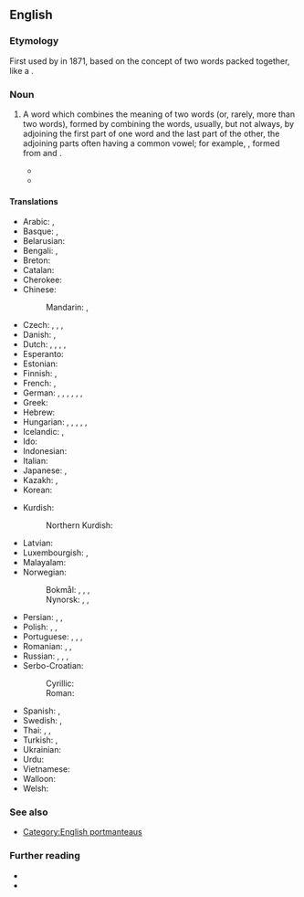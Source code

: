{{also|portmanteau-word}}
==English==

===Etymology===
First used by {{w|Lewis Carroll}} in 1871, based on the concept of two words packed together, like a {{l|en|portmanteau|gloss=a travelling case having two halves joined by a hinge}}.

===Noun===
{{en-noun}}

# {{lb|en|linguistics}} A word which combines the meaning of two words (or, rarely, more than two words), formed by combining the words, usually, but not always, by adjoining the first part of one word and the last part of the other, the adjoining parts often having a common vowel; for example, {{m|en|smog}}, formed from {{m|en|smoke}} and {{m|en|fog}}.
#* {{quote-book|en|year=1871|author=Lewis Carroll|authorlink=Lewis Carroll|passage=Well, “{{l|en|slithy}}” means “lithe and slimy”. “Lithe” is the same as “active”. You see it’s like a '''portmanteau''' – there are two meanings packed up into one word.|chapter=[[s:Through the Looking-Glass, and What Alice Found There/Chapter VI|VI. Humpty Dumpty]]|title=Through the Looking-Glass, and What Alice Found There}}
#* {{quote-journal|1=en|year=2018|author=James Lambert|title=A multitude of ‘lishes’: The nomenclature of hybridity|journal=English World-Wide|page=10|url=https://www.researchgate.net/publication/318367113_A_multitude_of_lishes_The_nomenclature_of_hybridity
|text=One reason for the popularity of '''portmanteau words''' in naming language hybrids may be the fact that the names themselves embody a type of hybridity.}}
#: {{syn|en|amalgamation|blend|frankenword|portmanteau|portmantologism}}

====Translations====
{{trans-top|word which combines the meaning of two words}}
* Arabic: {{t|ar|لَفْظٌ مَنْحُوت|m}}, {{t|ar|مَزَاج|m}}
* Basque: {{t|eu|portmanteau}}, {{t|eu|portmanteau hitza}}
* Belarusian: {{t|be|кантаміна́цыя|f}}
* Bengali: {{t|bn|পিন্ডারিশব্দ}}, {{t|bn|পিন্ডারি}}
* Breton: {{t|br|ger-malizenn|m}}
* Catalan: {{t+|ca|mot creuat|m}}
* Cherokee: {{t|chr|ᎠᏑᏰ⁠ᎲᎯ }}
* Chinese:
*: Mandarin: {{t|cmn|混成詞}}, {{t|cmn|混成词|tr=hùnchéngcí}}
* Czech: {{t|cs|kontaminace|f}}, {{t|cs|křížení|n}}, {{t|cs|mísení|n}}, {{t|cs|splynulina|f}}
* Danish: {{t|da|portmanteau|n}}, {{t|da|portmanteau-ord|n}}
* Dutch: {{t|nl|mengwoord|n}}, {{t|nl|vlechtwoord|n}}, {{t+|nl|kofferwoord|n}}, {{t|nl|porte-manteauwoord|n}}, {{t+|nl|contaminatie|f}}
* Esperanto: {{t+|eo|kofrovorto}}
* Estonian: {{t|et|sulandsõna}}
* Finnish: {{t+|fi|koostesana}}, {{t+|fi|sulautuma}}
* French: {{t+|fr|mot-valise|m}}, {{t+|fr|amalgame|m}}
* German: {{t+|de|Kofferwort|n}}, {{t|de|Portmanteau|n}}, {{t|de|Portmanteau-Wort|n}}, {{t+|de|Schachtelwort|n}}, {{t+|de|Kontamination|f}}, {{t+|de|Verschmelzung|f}}, {{t+|de|Wortkreuzung|f}}
* Greek: {{t+|el|συμφυρμός|m}}
* Hebrew: {{t+|he|הֶלְחֵם בְּסִיסִים|m|tr=hɛlḥēm bəsīsīm}}
* Hungarian: {{t+|hu|vegyülékszó}}, {{t|hu|szóösszerántás}}, {{t+|hu|szóösszevonás}}, {{t|hu|szóalakvegyülés}}, {{t|hu|szóvegyülés}}, {{t+|hu|kontamináció}}
* Icelandic: {{t|is|samrunaorð|n}}, {{t|is|frakkaorð|n}}
* Ido: {{t|io|vort-ifar}}
* Indonesian: {{t|id|lakuran}}
* Italian: {{t|it|parola macedonia|f}}
* Japanese: {{t|ja|鞄語|tr=かばんご, kabango}}, {{t|ja|混成語|tr=こんせいご, konseigo}}
* Kazakh: {{t|kk|біріккен сөздер}}, {{t|kk|контаминация}}
* Korean: {{t+|ko|혼성어}}
{{trans-mid}}
* Kurdish:
*: Northern Kurdish: {{t|kmr|peyva hevedudanî}}
* Latvian: {{t|lv|kontaminācija|f}}
* Luxembourgish: {{t|lb|Portmanteau-Wuert|n}}, {{t|lb|Portemanteau-Wuert|n}}
* Malayalam: {{t|ml|ചേർത്തുള്ള കൃത്രിമവാക്ക്‌}}
* Norwegian:
*: Bokmål: {{t|nb|sammentrukket ord|n}}, {{t+|nb|teleskopord|n}}, {{t|nb|portmanteau-ord|n}}, {{t|nb|portemanteau|n}}
*: Nynorsk: {{t|nn|samantrekt ord|n}}, {{t|nn|portmanteau-ord|n}}, {{t|nn|teleskopord|n}}
* Persian: {{t|fa|تکواژ مرکب|tr=takvâž morakkab}}, {{t|fa|تکواژ چندوجهی|tr=takvâž čandvojey}}, {{t|fa|آمیزه‌سازی|tr=âmiz-hesâzi}}
* Polish: {{t|pl|[[zbitka]] [[słowny|słowna]]|f}}, {{t|pl|[[zbitka]] [[wyrazowy|wyrazowa]]|f}}, {{t|pl|[[skrzyżowanie]] [[wyraz|wyrazów]]|n}}
* Portuguese: {{t+|pt|palavra-valise|f}} {{qualifier|Portugal}}, {{t+|pt|amálgama|m|f}} {{qualifier|Portugal}}, {{t|pt|siglonimização|f}} {{qualifier|Brazil}}, {{t+|pt|cruzamento|m}}
* Romanian: {{t|ro|cuvânt telescopat|n}}, {{t|ro|cuvânt telescopizat|n}}, {{t|ro|cuvânt-valiză|n}}
* Russian: {{t+|ru|словослия́ние|n}}, {{t+|ru|словостяже́ние|n}}, {{t|ru|сло́во-бума́жник|m}}, {{t+|ru|контамина́ция|f}}
* Serbo-Croatian:
*: Cyrillic: {{t|sh|кова̀ница|f}}
*: Roman: {{t+|sh|kovànica|f}}
* Spanish: {{t|es|compuesto acronímico|m}}, {{t+|es|contracción|f}}
* Swedish: {{t+|sv|teleskopord|n}}, {{t+|sv|kontamination|c}}
* Thai: {{t+|th|คำผสม|tr=kam-pà-sǒm}}, {{t+|th|คำสนธิ|tr=kam-sǒn-tí}}, {{qualifier|of compounds of Pali and Sanskrit loanwords}} {{t+|th|สมาส|tr=sà-màat}}
* Turkish: {{t+|tr|birleşik kelime}}, {{t+|tr|birleşik sözcük}}
* Ukrainian: {{t|uk|контаміна́ція|f}}
* Urdu: {{t|ur|امیختہ|?}}
* Vietnamese: {{t|vi|từ kết hợp}}
* Walloon: {{t|wa|spotchî aplacaedje|n}}
* Welsh: {{t|cy|cyfansoddair cywasgedig|m}}
{{trans-bottom}}

===See also===
* [[:Category:English blends|Category:English portmanteaus]]

===Further reading===
* {{projectlink|wikipedia}}
* {{projectlink|wikipedia|List of portmanteaus}}